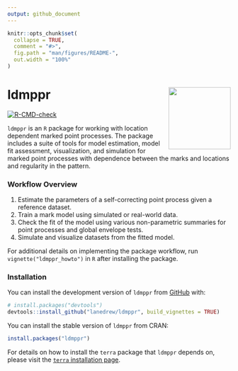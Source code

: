```yaml
---
output: github_document
---
```


<!-- README.md is generated from README.Rmd. Please edit that file -->

```r
knitr::opts_chunk$set(
  collapse = TRUE,
  comment = "#>",
  fig.path = "man/figures/README-",
  out.width = "100%"
)
```

# ldmppr  <img src="man/figures/ldmppr_logo_hex5.png" align="right" height="140" /></a>

<!-- badges: start -->
[![R-CMD-check](https://github.com/lanedrew/ldmppr/actions/workflows/r.yml/badge.svg)](https://github.com/lanedrew/ldmppr/actions/workflows/r.yml)
<!-- badges: end -->

`ldmppr` is an `R` package for working with location dependent marked point processes. The package includes a suite of tools for model estimation, model fit assessment, visualization, and simulation for marked point processes with dependence between the marks and locations and regularity in the pattern. 


### Workflow Overview

1. Estimate the parameters of a self-correcting point process given a reference dataset.
2. Train a mark model using simulated or real-world data.
3. Check the fit of the model using various non-parametric summaries for point processes and global envelope tests.
4. Simulate and visualize datasets from the fitted model.

For additional details on implementing the package workflow, run `vignette("ldmppr_howto")` in `R` after installing the package.

### Installation

You can install the development version of `ldmppr` from [GitHub](https://github.com/) with:

``` r
# install.packages("devtools")
devtools::install_github("lanedrew/ldmppr", build_vignettes = TRUE)
```

You can install the stable version of `ldmppr` from CRAN:

``` r
install.packages("ldmppr")
```

For details on how to install the `terra` package that `ldmppr` depends on, please visit the [`terra` installation page](https://github.com/rspatial/terra).
